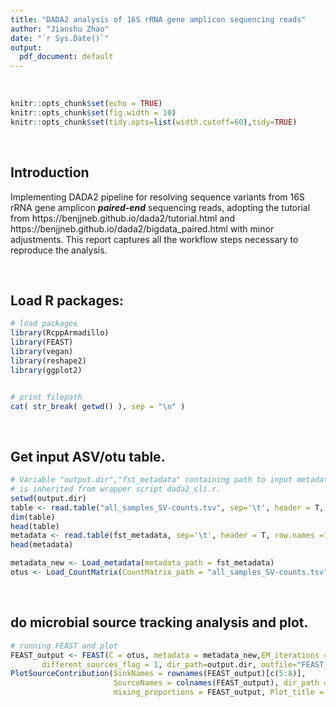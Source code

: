 ```yaml
---
title: "DADA2 analysis of 16S rRNA gene amplicon sequencing reads"
author: "Jianshu Zhao"
date: "`r Sys.Date()`"
output: 
  pdf_document: default
---
```


<br>

```r
knitr::opts_chunk$set(echo = TRUE)
knitr::opts_chunk$set(fig.width = 10)
knitr::opts_chunk$set(tidy.opts=list(width.cutoff=60),tidy=TRUE)
```


<br>

## Introduction
Implementing DADA2 pipeline for resolving sequence variants from 16S rRNA gene amplicon **_paired-end_** sequencing reads, adopting the tutorial from https://benjjneb.github.io/dada2/tutorial.html and https://benjjneb.github.io/dada2/bigdata_paired.html with minor adjustments.  This report captures all the workflow steps necessary to reproduce the analysis.

<br>

## Load R packages:  
```r
# load packages
library(RcppArmadillo)
library(FEAST)
library(vegan)
library(reshape2)
library(ggplot2)


# print filepath
cat( str_break( getwd() ), sep = "\n" )
```


<br>


## Get input ASV/otu table.
```r

# Variable "output.dir","fst_metadata" containing path to input metadata file
# is inherited from wrapper script dada2_cli.r.
setwd(output.dir)
table <- read.table("all_samples_SV-counts.tsv", sep='\t', header = T, row.names =1)
dim(table)
head(table)
metadata <- read.table(fst_metadata, sep='\t', header = T, row.names =1)
head(metadata)

metadata_new <- Load_metadata(metadata_path = fst_metadata)
otus <- Load_CountMatrix(CountMatrix_path = "all_samples_SV-counts.tsv")

```

<br>

## do microbial source tracking analysis and plot.
```r
# running FEAST and plot
FEAST_output <- FEAST(C = otus, metadata = metadata_new,EM_iterations = 1000, COVERAGE = NULL,
       different_sources_flag = 1, dir_path=output.dir, outfile="FEAST_output")
PlotSourceContribution(SinkNames = rownames(FEAST_output)[c(5:8)],
                       SourceNames = colnames(FEAST_output), dir_path = output.dir,
                       mixing_proportions = FEAST_output, Plot_title = "FEAST_",Same_sources_flag = 0, N = 4)
```

<br>